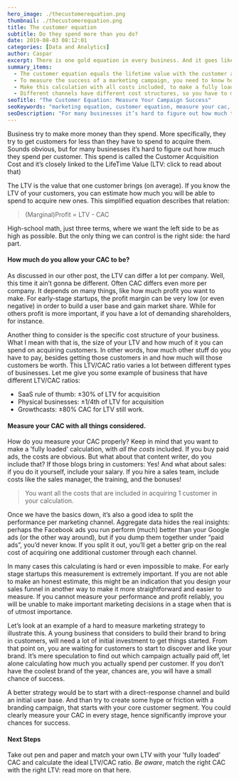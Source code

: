 ```yaml
---
hero_image: ./thecustomerequation.png
thumbnail: ./thecustomerequation.png
title: The customer equation
subtitle: Do they spend more than you do?
date: 2019-08-03 08:12:01
categories: [Data and Analytics]
author: Caspar
excerpt: There is one gold equation in every business. And it goes like this. Business try to make more money than they spend.
summary_items:
  - The customer equation equals the lifetime value with the customer acquisition cost
  - To measure the success of a marketing campaign, you need to know how much one customer is worth and how much one costs to acquire.
  - Make this calculation with all costs included, to make a fully loaded decision
  - Different channels have different cost structures, so you have to make this calculation for every channel separate.
seoTitle: "The Customer Equation: Measure Your Campaign Success"
seoKeywords: "marketing equation, customer equation, measure your cac, customer acquisition cost, Measure Your Campaign Success"
seoDescription: "For many businesses it’s hard to figure out how much they spend per customer (customer acquisition cost). This closely links to the life time value."
---
```


Business try to make more money than they spend. More specifically, they try to get customers for less than they have to spend to acquire them. Sounds obvious, but for many businesses it’s hard to figure out how much they spend per customer. This spend is called the Customer Acquisition Cost and it’s closely linked to the LifeTime Value (LTV: click to read about that)

The LTV is the value that one customer brings (on average). If you know the LTV of your customers, you can estimate how much you will be able to spend to acquire new ones. This simplified equation describes that relation:

<BlockQuote name="">(Marginal)Profit = LTV - CAC</BlockQuote>

High-school math, just three terms, where we want the left side to be as high as possible. But the only thing we can control is the right side: the hard part.

#### **How much do you allow your CAC to be?**

As discussed in our other post, the LTV can differ a lot per company. Well, this time it ain’t gonna be different. Often CAC differs even more per company. It depends on many things, like how much profit you want to make. For early-stage startups, the profit margin can be very low (or even negative) in order to build a user base and gain market share. While for others profit is more important, if you have a lot of demanding shareholders, for instance.

Another thing to consider is the specific cost structure of your business. What I mean with that is, the size of your LTV and how much of it you can spend on acquiring customers. In other words, how much other stuff do you have to pay, besides getting those customers in and how much will those customers be worth. This LTV/CAC ratio varies a lot between different types of businesses.
Let me give you some example of business that have different LTV/CAC ratios:

- SaaS rule of thumb: ±30% of LTV for acquisition
- Physical businesses: ±1/4th of LTV for acquisition
- Growthcasts: ±80% CAC for LTV still work.

#### **Measure your CAC with all things considered.**

How do you measure your CAC properly? Keep in mind that you want to make a 'fully loaded’ calculation, with _all the costs_ included. If you buy paid ads, the costs are obvious. But what about that content writer, do you include that? If those blogs bring in customers: Yes! And what about sales: if you do it yourself, include your salary. If you hire a sales team, include costs like the sales manager, the training, and the bonuses!

<BlockQuote name="">
  You want all the costs that are included in acquiring 1 customer in your
  calculation.
</BlockQuote>

Once we have the basics down, it’s also a good idea to split the performance per marketing channel. Aggregate data hides the real insights: perhaps the Facebook ads you run perform (much) better than your Google ads (or the other way around), but if you dump them together under “paid ads”, you’d never know. If you split it out, you’ll get a better grip on the real cost of acquiring one additional customer through each channel.

In many cases this calculating is hard or even impossible to make. For early stage startups this measurement is extremely important. If you are not able to make an honest estimate, this might be an indication that you design your sales funnel in another way to make it more straightforward and easier to measure. If you cannot measure your performance and profit reliably, you will be unable to make important marketing decisions in a stage when that is of utmost importance.

Let’s look at an example of a hard to measure marketing strategy to illustrate this. A young business that considers to build their brand to bring in customers, will need a lot of initial investment to get things started. From that point on, you are waiting for customers to start to discover and like your brand. It’s mere speculation to find out which campaign actually paid off, let alone calculating how much you actually spend per customer. If you don’t have the coolest brand of the year, chances are, you will have a small chance of success.

A better strategy would be to start with a direct-response channel and build an initial user base. And than try to create some hype or friction with a branding campaign, that starts with your core customer segment. You could clearly measure your CAC in every stage, hence significantly improve your chances for success.

#### **Next Steps**

Take out pen and paper and match your own LTV with your 'fully loaded' CAC and calculate the ideal LTV/CAC ratio. _Be aware_, match the right CAC with the right LTV: read more on that here.
